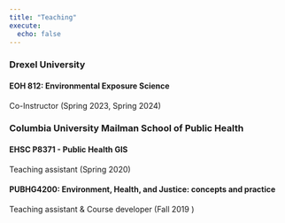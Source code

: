 ```yaml
---
title: "Teaching"
execute: 
  echo: false
---
```


### Drexel University

#### EOH 812: Environmental Exposure Science

Co-Instructor (Spring 2023, Spring 2024)

### Columbia University Mailman School of Public Health

#### EHSC P8371 - Public Health GIS

Teaching assistant (Spring 2020)

#### PUBHG4200: Environment, Health, and Justice: concepts and practice

Teaching assistant & Course developer (Fall 2019 )
